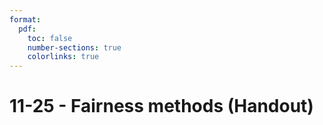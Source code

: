```yaml
---
format:
  pdf:
    toc: false
    number-sections: true
    colorlinks: true
---
```


# 11-25 - Fairness methods (Handout)
